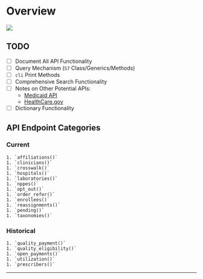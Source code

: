 # Overview {.unnumbered}

![](figures/schema-diagram.svg){fig-align="center"}

## TODO

-   [ ] Document All API Functionality
-   [ ] Query Mechanism (`S7` Class/Generics/Methods)
-   [ ] `cli` Print Methods
-   [ ] Comprehensive Search Functionality
-   [ ] Notes on Other Potential APIs:
    * [Medicaid API](https://data.medicaid.gov/datasets)
    * [HealthCare.gov](https://data.healthcare.gov/datasets)
-   [ ] Dictionary Functionality

## API Endpoint Categories

### Current

    1. `affiliations()`
    1. `clinicians()`
    1. `crosswalk()`
    1. `hospitals()`
    1. `laboratories()`
    1. `nppes()`
    1. `opt_out()`
    1. `order_refer()`
    1. `enrollees()`
    1. `reassignments()`
    1. `pending()`
    1. `taxonomies()`

### Historical

    1. `quality_payment()`
    1. `quality_eligibility()`
    1. `open_payments()`
    1. `utilization()`
    1. `prescribers()`

--------------------------------------------------------------------------------
